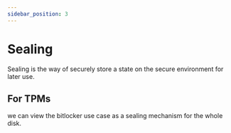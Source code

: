 ```yaml
---
sidebar_position: 3
---
```


# Sealing

Sealing is the way of securely store a state on the secure environment for later use. 


## For TPMs 
we can view the bitlocker use case as a sealing mechanism for the whole disk. 

